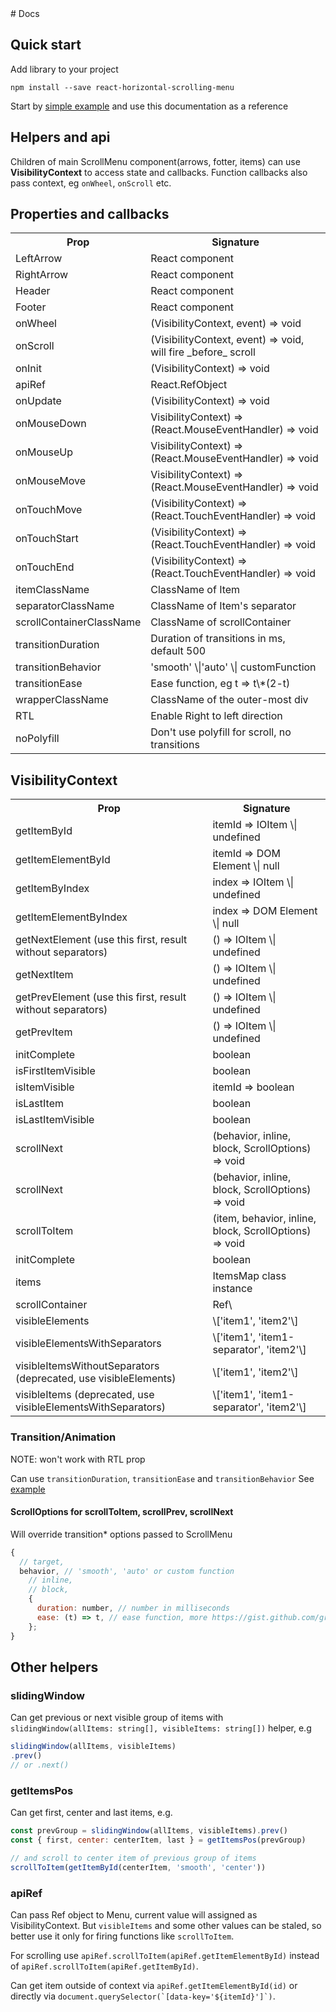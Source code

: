 
<Meta title="Docs" />

<div className="container">
  <div className='section-title'>
    # Docs
  </div>

## Quick start

Add library to your project

```
npm install --save react-horizontal-scrolling-menu
```

Start by <a href="/" target="_blank">simple example</a> and use this documentation as a reference

## Helpers and api

Children of main ScrollMenu component(arrows, fotter, items) can use **VisibilityContext** to access state and callbacks.
Function callbacks also pass context, eg `onWheel`, `onScroll` etc.

## Properties and callbacks

<table>
<tr>
  <th>Prop</th>
  <th>Signature</th>
</tr>

<tr>
  <td>LeftArrow</td>
  <td>React component</td>
</tr>

<tr>
  <td>RightArrow</td>
  <td>React component</td>
</tr>

<tr>
  <td>Header</td>
  <td>React component</td>
</tr>
<tr>
  <td>Footer</td>
  <td>React component</td>
</tr>
<tr>
  <td>onWheel</td>
  <td>(VisibilityContext, event) => void</td>
</tr>
<tr>
  <td>onScroll</td>
  <td>(VisibilityContext, event) => void, will fire _before_ scroll</td>
</tr>
<tr>
  <td>onInit</td>
  <td>(VisibilityContext) => void</td>
</tr>
<tr>
  <td>apiRef</td>
  <td>React.RefObject</td>
</tr>
<tr>
  <td>onUpdate</td>
  <td>(VisibilityContext) => void</td>
</tr>
<tr>
  <td>onMouseDown</td>
  <td>VisibilityContext) => (React.MouseEventHandler) => void</td>
</tr>
<tr>
  <td>onMouseUp</td>
  <td>VisibilityContext) => (React.MouseEventHandler) => void</td>
</tr>
<tr>
  <td>onMouseMove</td>
  <td>VisibilityContext) => (React.MouseEventHandler) => void</td>
</tr>
<tr>
  <td>onTouchMove</td>
  <td>(VisibilityContext) => (React.TouchEventHandler) => void</td>
</tr>
<tr>
  <td>onTouchStart</td>
  <td>(VisibilityContext) => (React.TouchEventHandler) => void</td>
</tr>
<tr>
  <td>onTouchEnd</td>
  <td>(VisibilityContext) => (React.TouchEventHandler) => void</td>
</tr>
<tr>
  <td>itemClassName</td>
  <td>ClassName of Item </td>
</tr>
<tr>
  <td>separatorClassName</td>
  <td>ClassName of Item's separator</td>
</tr>
<tr>
  <td>scrollContainerClassName</td>
  <td>ClassName of scrollContainer</td>
</tr>

<tr>
  <td>transitionDuration</td>
  <td>Duration of transitions in ms, default 500</td>
</tr>
<tr>
  <td>transitionBehavior</td>
  <td>'smooth' \|'auto' \| customFunction</td>
</tr>
<tr>
  <td>transitionEase</td>
  <td>Ease function, eg t => t\*(2-t)</td>
</tr>

<tr>
  <td>wrapperClassName</td>
  <td>ClassName of the outer-most div</td>
</tr>
<tr>
  <td>RTL</td>
  <td>Enable Right to left direction</td>
</tr>
<tr>
  <td>noPolyfill</td>
  <td>Don't use polyfill for scroll, no transitions</td>
</tr>
</table>

## VisibilityContext
<table>
  <tr>
    <th>Prop</th>
    <th>Signature</th>
  </tr>

  <tr>
    <td>getItemById</td>
    <td>itemId => IOItem \| undefined</td>
  </tr>

  <tr>
    <td>getItemElementById</td>
    <td>itemId => DOM Element \| null</td>
  </tr>
  <tr>
    <td>getItemByIndex</td>
    <td>index => IOItem \| undefined</td>
  </tr>
  <tr>
    <td>getItemElementByIndex</td>
    <td>index => DOM Element \| null</td>
  </tr>
  <tr>
    <td>getNextElement (use this first, result without separators)</td>
    <td>() => IOItem \| undefined</td>
  </tr>
  <tr>
    <td>getNextItem</td>
    <td>() => IOItem \| undefined</td>
  </tr>
  <tr>
    <td>getPrevElement (use this first, result without separators)</td>
    <td>() => IOItem \| undefined</td>
  </tr>
  <tr>
    <td>getPrevItem</td>
    <td>() => IOItem \| undefined</td>
  </tr>
  <tr>
    <td>initComplete</td>
    <td>boolean</td>
  </tr>
  <tr>
    <td>isFirstItemVisible</td>
    <td>boolean</td>
  </tr>
  <tr>
    <td>isItemVisible</td>
    <td>itemId => boolean</td>
  </tr>
  <tr>
    <td>isLastItem</td>
    <td>boolean</td>
  </tr>
  <tr>
    <td>isLastItemVisible</td>
    <td>boolean</td>
  </tr>
  <tr>
    <td>scrollNext</td>
    <td>(behavior, inline, block, ScrollOptions) => void</td>
  </tr>
  <tr>
    <td>scrollNext</td>
    <td>(behavior, inline, block, ScrollOptions) => void</td>
  </tr>
  <tr>
    <td>scrollToItem</td>
    <td>(item, behavior, inline, block, ScrollOptions) => void</td>
  </tr>
  <tr>
    <td>initComplete</td>
    <td>boolean</td>
  </tr>
  <tr>
    <td>items</td>
    <td>ItemsMap class instance</td>
  </tr>
  <tr>
    <td>scrollContainer</td>
    <td>Ref\<OuterContainer\></td>
  </tr>
  <tr>
    <td>visibleElements</td>
    <td>\['item1', 'item2'\]</td>
  </tr>
  <tr>
    <td>visibleElementsWithSeparators</td>
    <td>\['item1', 'item1-separator', 'item2'\]</td>
  </tr>
  <tr>
    <td>visibleItemsWithoutSeparators (deprecated, use visibleElements)</td>
    <td>\['item1', 'item2'\]</td>
  </tr>
  <tr>
    <td>visibleItems (deprecated, use visibleElementsWithSeparators)</td>
    <td>\['item1', 'item1-separator', 'item2'\]</td>
  </tr>
</table>

### Transition/Animation

NOTE: won't work with RTL prop

Can use `transitionDuration`, `transitionEase` and `transitionBehavior`
See [example](https://codesandbox.io/s/custom-transition-animation-n2pyn)

#### ScrollOptions for scrollToItem, scrollPrev, scrollNext

Will override transition\* options passed to ScrollMenu

```javascript
{
  // target,
  behavior, // 'smooth', 'auto' or custom function
    // inline,
    // block,
    {
      duration: number, // number in milliseconds
      ease: (t) => t, // ease function, more https://gist.github.com/gre/1650294#file-easing-js
    };
}
```

## Other helpers

### slidingWindow

Can get previous or next visible group of items with `slidingWindow(allItems: string[], visibleItems: string[])` helper, e.g

```Javascript
slidingWindow(allItems, visibleItems)
.prev()
// or .next()
```

### getItemsPos

Can get first, center and last items, e.g.

```Javascript
const prevGroup = slidingWindow(allItems, visibleItems).prev()
const { first, center: centerItem, last } = getItemsPos(prevGroup)

// and scroll to center item of previous group of items
scrollToItem(getItemById(centerItem, 'smooth', 'center'))

```

### apiRef

Can pass Ref object to Menu, current value will assigned as VisibilityContext. But `visibleItems` and some other values can be staled, so better use it only for firing functions like `scrollToItem`.

For scrolling use `apiRef.scrollToItem(apiRef.getItemElementById)` instead of `apiRef.scrollToItem(apiRef.getItemById)`.

Can get item outside of context via `apiRef.getItemElementById(id)` or directly via `` document.querySelector(`[data-key='${itemId}']`) ``.

</div>

<style>
  {`
  .container {
    margin-bottom: 48px;
  }

  .section {
    width: 100%;
    display: flex;
    flex-direction: row;
    gap: 20px;
  }

  `}
</style>
